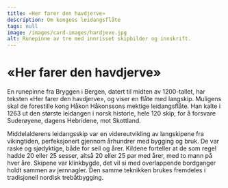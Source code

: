 ```yaml
---
title: «Her farer den havdjerve»
description: Om kongens leidangsflåte
tags: null
image: /images/card-images/hardjeve.jpg
alt: Runepinne av tre med innrisset skipbilder og innskrift.
---
```



# «Her farer den havdjerve»

<Container stil="initial side">

En runepinne fra Bryggen i Bergen, datert til midten av 1200-tallet, har teksten «Her farer den havdjerve», og viser en flåte med langskip. Muligens skal de forestille kong Håkon Håkonssons mektige leidangsflåte. Han kalte i 1263 ut den største leidangen i norsk historie, hele 120 skip, for å forsvare Suderøyene, dagens Hebridene, mot Skottland. 

Middelalderens leidangsskip var en videreutvikling av langskipene fra vikingtiden, perfeksjonert gjennom århundrer med bygging og bruk. De var raske og sjødyktige, både for seil og årer. Kildene forteller at de som regel hadde 20 eller 25 sesser, altså 20 eller 25 par med årer, med to mann på hver åre. Skipene var klinkbygde, det vil si med overlappende bordganger holdt sammen av jernnagler. Den samme teknikken brukes fremdeles i tradisjonell nordisk trebåtbygging.
 
</Container>

<Figure
    image="/images/landevernsbolken/Bf_BRM_0_12274_001.jpg"
    title="Runepinne fra Bryggen, Bergen. Det er innrisset en krigsflåte på den ene siden, og et skip og innskriften 'Her farer den havdjerve' på den andre. Datert 1248-1332, men mest trolig tidlig i tidsspennet."
    alt="Runepinne av tre med innrisset bilde av en krigsflåte"
    href="https://digitaltmuseum.no/0210114537988/runepinne"
>
</Figure>
